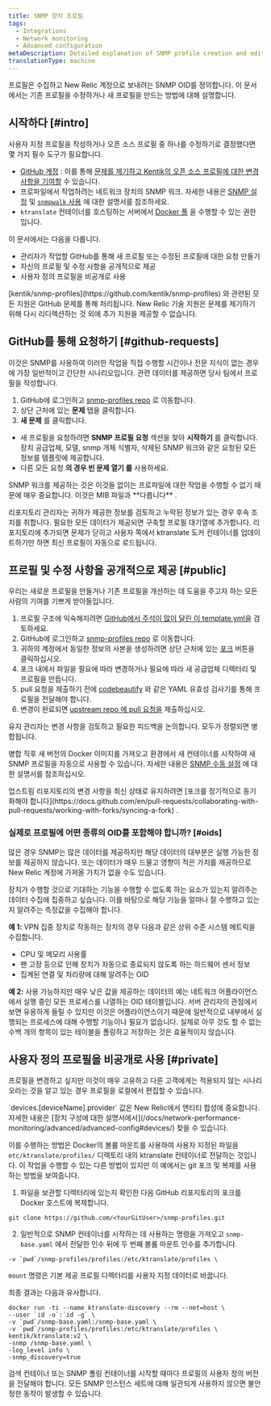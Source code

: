 ```yaml
---
title: SNMP 장치 프로필
tags:
  - Integrations
  - Network monitoring
  - Advanced configuration
metaDescription: Detailed explanation of SNMP profile creation and editing in New Relic.
translationType: machine
---
```


프로필은 수집하고 New Relic 계정으로 보내려는 SNMP OID를 정의합니다. 이 문서에서는 기존 프로필을 수정하거나 새 프로필을 만드는 방법에 대해 설명합니다.

## 시작하다 [#intro]

사용자 지정 프로필을 작성하거나 오픈 소스 프로필 중 하나를 수정하기로 결정했다면 몇 가지 필수 도구가 필요합니다.

* [GitHub 계정](https://github.com/) : 이를 통해 [문제를 제기하고 Kentik의 오픈 소스 프로필에 대한 변경 사항을 기여할](https://github.com/kentik/snmp-profiles) 수 있습니다.
* 프로파일에서 작업하려는 네트워크 장치의 SNMP 워크. 자세한 내용은 [SNMP 설정](/docs/network-performance-monitoring/setup-performance-monitoring/snmp-performance-monitoring/) 및 [`snmpwalk` 사용](/docs/network-performance-monitoring/troubleshooting/snmp-walk/) 에 대한 설명서를 참조하세요.
* `ktranslate` 컨테이너를 호스팅하는 서버에서 [Docker 풀](https://docs.docker.com/engine/reference/commandline/pull/) 을 수행할 수 있는 권한입니다.

이 문서에서는 다음을 다룹니다.

* 관리자가 작업할 GitHub를 통해 새 프로필 또는 수정된 프로필에 대한 요청 만들기
* 자신의 프로필 및 수정 사항을 공개적으로 제공
* 사용자 정의 프로필을 비공개로 사용

<Callout variant="tip">
  [kentik/snmp-profiles](https://github.com/kentik/snmp-profiles) 와 관련된 모든 지원은 GitHub 문제를 통해 처리됩니다. New Relic 기술 지원은 문제를 제기하기 위해 다시 리디렉션하는 것 외에 추가 지원을 제공할 수 없습니다.
</Callout>

## GitHub를 통해 요청하기 [#github-requests]

이것은 SNMP를 사용하여 이러한 작업을 직접 수행할 시간이나 전문 지식이 없는 경우에 가장 일반적이고 간단한 시나리오입니다. 관련 데이터를 제공하면 당사 팀에서 프로필을 작성합니다.

1. GitHub에 로그인하고 [snmp-profiles repo](https://github.com/kentik/snmp-profiles) 로 이동합니다.
2. 상단 근처에 있는 **문제** 탭을 클릭합니다.
3. **새 문제** 를 클릭합니다.

* 새 프로필을 요청하려면 **SNMP 프로필 요청** 섹션을 찾아 **시작하기** 를 클릭합니다. 장치 공급업체, 모델, snmp 개체 식별자, 삭제된 SNMP 워크와 같은 요청된 모든 정보를 템플릿에 제공합니다.
* 다른 모든 요청 **의 경우 빈 문제 열기 를** 사용하세요.

<Callout variant="tip">
  SNMP 워크를 제공하는 것은 이것들 없이는 프로파일에 대한 작업을 수행할 수 없기 때문에 매우 중요합니다. 이것은 MIB 파일과 **다릅니다** .
</Callout>

리포지토리 관리자는 귀하가 제공한 정보를 검토하고 누락된 정보가 있는 경우 후속 조치를 취합니다. 필요한 모든 데이터가 제공되면 구축할 프로필 대기열에 추가합니다. 리포지토리에 추가되면 문제가 닫히고 사용자 쪽에서 ktranslate 도커 컨테이너를 업데이트하기만 하면 최신 프로필이 자동으로 로드됩니다.

## 프로필 및 수정 사항을 공개적으로 제공 [#public]

우리는 새로운 프로필을 만들거나 기존 프로필을 개선하는 데 도움을 주고자 하는 모든 사람의 기여를 기쁘게 받아들입니다.

1. 프로필 구조에 익숙해지려면 [GitHub에서 주석이 많이 달린 이 template.yml을](https://github.com/kentik/snmp-profiles/blob/main/profiles/kentik_snmp/_template.yml) 검토하세요.
2. GitHub에 로그인하고 [snmp-profiles repo](https://github.com/kentik/snmp-profiles) 로 이동합니다.
3. 귀하의 계정에서 동일한 정보의 사본을 생성하려면 상단 근처에 있는 [포크](https://docs.github.com/en/get-started/quickstart/fork-a-repo) 버튼을 클릭하십시오.
4. 포크 내에서 파일을 필요에 따라 변경하거나 필요에 따라 새 공급업체 디렉터리 및 프로필을 만듭니다.
5. pull 요청을 제출하기 전에 [codebeautify](https://codebeautify.org/yaml-validator) 와 같은 YAML 유효성 검사기를 통해 프로필을 전달해야 합니다.
6. 변경이 완료되면 [upstream repo 에 pull 요청을](https://docs.github.com/en/pull-requests/collaborating-with-pull-requests/proposing-changes-to-your-work-with-pull-requests/creating-a-pull-request) 제출하십시오.

유지 관리자는 변경 사항을 검토하고 필요한 피드백을 논의합니다. 모두가 정렬되면 병합됩니다.

병합 직후 새 버전의 Docker 이미지를 가져오고 환경에서 새 컨테이너를 시작하여 새 SNMP 프로필을 자동으로 사용할 수 있습니다. 자세한 내용은 [SNMP 수동 설정](https://docs.newrelic.com/docs/network-performance-monitoring/setup-performance-monitoring/snmp-performance-monitoring/#manual-setup) 에 대한 설명서를 참조하십시오.

<Callout variant="tip">
  업스트림 리포지토리의 변경 사항을 최신 상태로 유지하려면 [포크를 정기적으로 동기화해야 합니다](https://docs.github.com/en/pull-requests/collaborating-with-pull-requests/working-with-forks/syncing-a-fork) .
</Callout>

### 실제로 프로필에 어떤 종류의 OID를 포함해야 합니까? [#oids]

많은 경우 SNMP는 많은 데이터를 제공하지만 해당 데이터의 대부분은 실행 가능한 정보를 제공하지 않습니다. 또는 데이터가 매우 드물고 영향이 적은 가치를 제공하므로 New Relic 계정에 가져올 가치가 없을 수도 있습니다.

장치가 수행할 것으로 기대하는 기능을 수행할 수 없도록 하는 요소가 있는지 알려주는 데이터 수집에 집중하고 싶습니다. 이를 바탕으로 해당 기능을 얼마나 잘 수행하고 있는지 알려주는 측정값을 수집해야 합니다.

**예 1:** VPN 집중 장치로 작동하는 장치의 경우 다음과 같은 상위 수준 시스템 메트릭을 수집합니다.

* CPU 및 메모리 사용률
* 팬 고장 등으로 인해 장치가 자동으로 종료되지 않도록 하는 하드웨어 센서 정보
* 집계된 연결 및 처리량에 대해 알려주는 OID

**예 2:** 사용 가능하지만 매우 낮은 값을 제공하는 데이터의 예는 네트워크 어플라이언스에서 실행 중인 모든 프로세스를 나열하는 OID 테이블입니다. 서버 관리자의 관점에서 보면 유용하게 들릴 수 있지만 이것은 어플라이언스이기 때문에 일반적으로 내부에서 실행되는 프로세스에 대해 수행할 기능이나 필요가 없습니다. 실제로 아무 것도 할 수 없는 수백 개의 항목이 있는 테이블을 폴링하고 저장하는 것은 효율적이지 않습니다.

## 사용자 정의 프로필을 비공개로 사용 [#private]

프로필을 변경하고 싶지만 이것이 매우 고유하고 다른 고객에게는 적용되지 않는 시나리오라는 것을 알고 있는 경우 프로필을 로컬에서 편집할 수 있습니다.

<Callout variant="tip">
  `devices.[deviceName].provider` 값은 New Relic에서 엔티티 합성에 중요합니다. 자세한 내용은 [장치 구성에 대한 설명서에서](/docs/network-performance-monitoring/advanced/advanced-config#devices/) 찾을 수 있습니다.
</Callout>

이를 수행하는 방법은 Docker의 볼륨 마운트를 사용하여 사용자 지정된 파일을 `etc/ktranslate/profiles/` 디렉토리 내의 ktranslate 컨테이너로 전달하는 것입니다. 이 작업을 수행할 수 있는 다른 방법이 있지만 이 예에서는 git 포크 및 복제를 사용하는 방법을 보여줍니다.

1. 파일을 보관할 디렉터리에 있는지 확인한 다음 GitHub 리포지토리의 포크를 Docker 호스트에 복제합니다.

```pwd
git clone https://github.com/<YourGitUser>/snmp-profiles.git
```

2. 일반적으로 SNMP 컨테이너를 시작하는 데 사용하는 명령을 가져오고 `snmp-base.yaml` 에서 전달한 인수 뒤에 두 번째 볼륨 마운트 인수를 추가합니다.

```
-v `pwd`/snmp-profiles/profiles:/etc/ktranslate/profiles \
```

`mount` 명령은 기본 제공 프로필 디렉터리를 사용자 지정 데이터로 바꿉니다.

최종 결과는 다음과 유사합니다.

```
docker run -ti --name ktranslate-discovery --rm --net=host \
--user `id -u`:`id -g` \
-v `pwd`/snmp-base.yaml:/snmp-base.yaml \
-v `pwd`/snmp-profiles/profiles:/etc/ktranslate/profiles \
kentik/ktranslate:v2 \
-snmp /snmp-base.yaml \
-log_level info \
-snmp_discovery=true
```

<Callout variant="tip">
  검색 컨테이너 또는 SNMP 폴링 컨테이너를 시작할 때마다 프로필의 사용자 정의 버전을 전달해야 합니다. 모든 SNMP 인스턴스 세트에 대해 일관되게 사용하지 않으면 불안정한 동작이 발생할 수 있습니다.
</Callout>